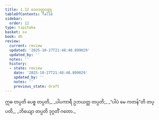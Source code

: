 ```yaml
---
title: 1.12 ဒေဝဒတ္တဝတ္ထု
tableOfContents: false
sidebar:
  order: 12
type: tipitaka
basket: su
book: dh
review:
  current: review
  updated: '2025-10-27T21:48:40.899029'
  updated_by: ''
  notes: ''
  history:
  - state: review
    date: '2025-10-27T21:48:40.899029'
    updated_by: ''
    notes: ''
    previous_state: draft
---
```



<ReviewStatus review={frontmatter.review} showDetails={true} />

<HypothesisAnnotation frontmatter={frontmatter} />

<DynamicBreadcrumb />

<Division number="17" book="dh" e="ch" v="18" p="15">

<Paragraph number="18" type="verses" book="dh">
ဣဓ တပ္ပတိ ပေစ္စ တပ္ပတိ,_  
_ပါပကာရီ ဥဘယတ္ထ တပ္ပတိ;_  
_“ပါပံ မေ ကတန်”တိ တပ္ပတိ,_  
_ဘိယျော တပ္ပတိ ဒုဂ္ဂတိံ ဂတော._
</Paragraph>
</Division>
